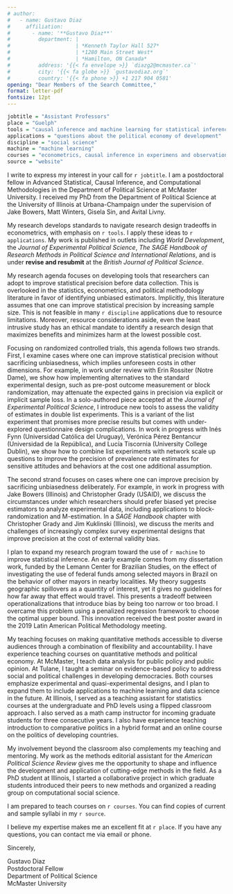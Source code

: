 ```yaml
---
# author:
#   - name: Gustavo Diaz
#     affiliation:
#       - name: '**Gustavo Diaz**'
#         department: | 
#                     | *Kenneth Taylor Hall 527*
#                     | *1280 Main Street West*
#                     | *Hamilton, ON Canada*
#         address: '{{< fa envelope >}} `diazg2@mcmaster.ca`'
#         city: '{{< fa globe >}} `gustavodiaz.org`'
#         country: '{{< fa phone >}} +1 217 904 0581'
opening: "Dear Members of the Search Committee,"
format: letter-pdf
fontsize: 12pt
---
```



```r
jobtitle = "Assistant Professors"
place = "Guelph"
tools = "causal inference and machine learning for statistical inference"
applications = "questions about the political economy of development"
discipline = "social science"
machine = "machine learning"
courses = "econometrics, causal inference in experimens and observational studies, machine learning, and their application to program evaluation and the political economy of development"
source = "website"
```

I write to express my interest in your call for `r jobtitle`. I am a postdoctoral fellow in Advanced Statistical, Causal Inference, and Computational Methodologies in the Department of Political Science at McMaster University. I received my PhD from the Department of Political Science at the University of Illinois at Urbana-Champaign under the supervision of Jake Bowers, Matt Winters, Gisela Sin, and Avital Livny.

My research develops standards to navigate research design tradeoffs in econometrics, with emphasis on `r tools`. I apply these ideas to `r applications`. My work is published in outlets including *World Development*, the *Journal of Experimental Political Science*, *The SAGE Handbook of Research Methods in Political Science and International Relations*, and is under **revise and resubmit** at the *British Journal of Political Science*.

<!-- RESEARCH -->
<!-- Remember to update the status of stuff sent for review -->
<!-- Survey experiments and block rand -->
My research agenda focuses on developing tools that researchers can adopt to improve statistical precision before data collection. This is overlooked in the statistics, econometrics, and political methodology literature in favor of identifying unbiased estimators. Implicitly, this literature assumes that one can improve statistical precision by increasing sample size. This is not feasible in many `r discipline` applications due to resource limitations. Moreover, resource considerations aside, even the least intrusive study has an ethical mandate to identify a research design that maximizes benefits and minimizes harm at the lowest possible cost.

Focusing on randomized controlled trials, this agenda follows two strands. First, I examine cases where one can improve statistical precision without sacrificing unbiasedness, which implies unforeseen costs in other dimensions. For example, in work under review with Erin Rossiter (Notre Dame), we show how implementing alternatives to the standard experimental design, such as pre-post outcome measurement or block randomization, may attenuate the expected gains in precision via explicit or implicit sample loss. In a solo-authored piece accepted at the *Journal of Experimental Political Science*, I introduce new tools to assess the validity of estimates in double list experiments. This is a variant of the list experiment that promises more precise results but comes with under-explored questionnaire design complications. In work in progress with Inés Fynn (Universidad Católica del Uruguay), Verónica Pérez Bentancur (Universidad de la República), and Lucía Tiscornia (University College Dublin), we show how to combine list experiments with network scale up questions to improve the precision of prevalence rate estimates for sensitive attitudes and behaviors at the cost one additional assumption.

The second strand focuses on cases where one can improve precision by sacrificing unbiasedness deliberately. For example, in work in progress with Jake Bowers (Illinois) and Christopher Grady (USAID), we discuss the circumstances under which researchers should prefer biased yet precise estimators to analyze experimental data, including applications to block-randomization and M-estimation. In a *SAGE Handbook* chapter with Christopher Grady and Jim Kuklinski (Illinois), we discuss the merits and challenges of increasingly complex survey experimental designs that improve precision at the cost of external validity bias.

<!-- One paragraph about data/science applications -->
<!-- Needs to be added on research statement too! -->
I plan to expand my research program toward the use of `r machine` to improve statistical inference. An early example comes from my dissertation work, funded by the Lemann Center for Brazilian Studies, on the effect of investigating the use of federal funds among selected mayors in Brazil on the behavior of other mayors in nearby localities.  My theory suggests geographic spillovers as a quantity of interest, yet it gives no guidelines for how far away that effect would travel. This presents a tradeoff between operationalizations that introduce bias by being too narrow or too broad. I overcame this problem using a penalized regression framework to choose the optimal upper bound. This innovation received the best poster award in the 2019 Latin American Political Methodology meeting.


<!-- TEACHING -->
<!-- Remember to tweak based on whether the job is cp friendly -->
My teaching focuses on making quantitative methods accessible to diverse audiences through a combination of flexibility and accountability. I have experience teaching courses on quantitative methods and political economy. At McMaster, I teach data analysis for public policy and public opinion. At Tulane, I taught a seminar on evidence-based policy to address social and political challenges in developing democracies. Both courses emphasize experimental and quasi-experimental designs, and I plan to expand them to include applications to machine learning and data science in the future. At Illinois, I served as a teaching assistant for statistics courses at the undergraduate and PhD levels using a flipped classroom approach. I also served as a math camp instructor for incoming graduate students for three consecutive years. I also have experience teaching introduction to comparative politics in a hybrid format and an online course on the politics of developing countries. 

My involvement beyond the classroom also complements my teaching and mentoring. My work as the methods editorial assistant for the *American Political Science Review* gives me the opportunity to shape and influence the development and application of cutting-edge methods in the field. As a PhD student at Illinois, I started a collaborative project in which graduate students introduced their peers to new methods and organized a reading group on computational social science. 

<!-- Take this out to fit pages -->
<!-- These experiences have prepared me to teach to a diverse student body, to adapt to both online and in-person platforms, and to teach both the theory and application of quantitative methods. -->

<!-- Teaching plans -->
<!-- Remember to switch from teaching portfolio/website accordingly -->
<!-- Also tweak depending on job -->
I am prepared to teach courses on `r courses`. You can find copies of current and sample syllabi in my `r source`. 

<!-- CLOSING -->
I believe my expertise makes me an excellent fit at `r place`. If you have any questions, you can contact me via email or phone.


Sincerely,

<!-- Remember double spaces to lineskip -->
Gustavo Diaz  
Postdoctoral Fellow  
Department of Political Science  
McMaster University

